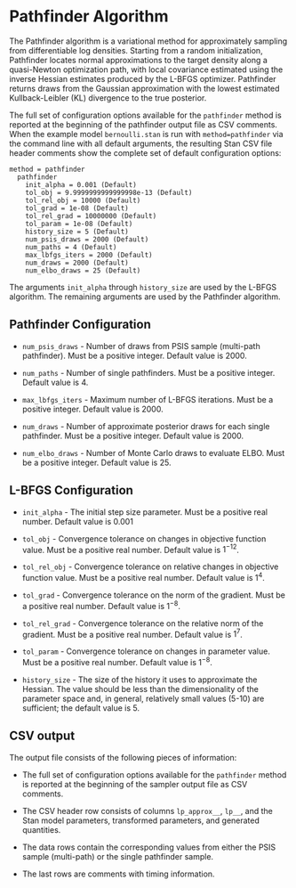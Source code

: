 # Pathfinder Algorithm

The Pathfinder algorithm is a variational method for approximately
sampling from differentiable log densities.
Starting from a random
initialization, Pathfinder locates normal approximations to the target
density along a quasi-Newton optimization path, with local covariance
estimated using the inverse Hessian estimates produced by the
L-BFGS optimizer.  Pathfinder returns draws from the Gaussian approximation
with the lowest estimated Kullback-Leibler (KL) divergence to the true
posterior.

The full set of configuration options available for the `pathfinder` method is
reported at the beginning of the pathfinder output file as CSV comments.
When the example model `bernoulli.stan` is run with `method=pathfinder`
via the command line with all default arguments,
the resulting Stan CSV file header comments show the complete set
of default configuration options:
```
method = pathfinder
  pathfinder
    init_alpha = 0.001 (Default)
    tol_obj = 9.9999999999999998e-13 (Default)
    tol_rel_obj = 10000 (Default)
    tol_grad = 1e-08 (Default)
    tol_rel_grad = 10000000 (Default)
    tol_param = 1e-08 (Default)
    history_size = 5 (Default)
    num_psis_draws = 2000 (Default)
    num_paths = 4 (Default)
    max_lbfgs_iters = 2000 (Default)
    num_draws = 2000 (Default)
    num_elbo_draws = 25 (Default)
```

The arguments `init_alpha` through `history_size` are used by the L-BFGS algorithm.
The remaining arguments are used by the Pathfinder algorithm.

## Pathfinder Configuration

- `num_psis_draws` - Number of draws from PSIS sample (multi-path pathfinder).
Must be a positive integer.  Default value is $2000$.

- `num_paths` - Number of single pathfinders.
Must be a positive integer.  Default value is $4$.

- `max_lbfgs_iters` - Maximum number of L-BFGS iterations.
Must be a positive integer.  Default value is $2000$.

- `num_draws` - Number of approximate posterior draws for each single pathfinder.
Must be a positive integer.  Default value is $2000$.

- `num_elbo_draws` - Number of Monte Carlo draws to evaluate ELBO.
Must be a positive integer.  Default value is $25$.


## L-BFGS Configuration

- `init_alpha` - The initial step size parameter.
Must be a positive real number. Default value is $0.001$

- `tol_obj` - Convergence tolerance on changes in objective function value.
Must be a positive real number. Default value is $1^{-12}$.

- `tol_rel_obj` - Convergence tolerance on relative changes in objective function value.
Must be a positive real number. Default value is $1^{4}$.

- `tol_grad` - Convergence tolerance on the norm of the gradient.
Must be a positive real number. Default value is $1^{-8}$.

- `tol_rel_grad` - Convergence tolerance on the relative norm of the gradient.
Must be a positive real number. Default value is $1^{7}$.

- `tol_param` - Convergence tolerance on changes in parameter value.
Must be a positive real number. Default value is $1^{-8}$.

- `history_size`  - The size of the history it uses to approximate the Hessian.
The value should be less than the dimensionality of the parameter space and,
in general, relatively small values ($5$-$10$) are sufficient; the default value is $5$.



## CSV output

The output file consists of the following pieces of information:

- The full set of configuration options available for the `pathfinder` method is
reported at the beginning of the sampler output file as CSV comments.

- The CSV header row consists of columns `lp_approx__`, `lp__`, and the Stan model parameters, transformed parameters, and generated quantities.

- The data rows contain the corresponding values from either the PSIS sample (multi-path) or the single pathfinder sample.

- The last rows are comments with timing information.





